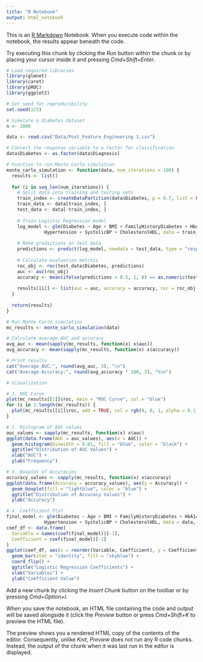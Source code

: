 ```yaml
---
title: "R Notebook"
output: html_notebook
---
```


This is an [R Markdown](http://rmarkdown.rstudio.com) Notebook. When you execute code within the notebook, the results appear beneath the code. 

Try executing this chunk by clicking the *Run* button within the chunk or by placing your cursor inside it and pressing *Cmd+Shift+Enter*. 

```r
# Load required libraries
library(glmnet)
library(caret)
library(pROC)
library(ggplot2)

# Set seed for reproducibility
set.seed(123)

# Simulate a diabetes dataset
n <- 1000

data <- read.csv("Data/Post_Feature_Engineering 1.csv")

# Convert the response variable to a factor for classification
data$Diabetes <- as.factor(data$Diagnosis)

# Function to run Monte Carlo simulation
monte_carlo_simulation <- function(data, num_iterations = 100) {
  results <- list()
  
  for (i in seq_len(num_iterations)) {
    # Split data into training and testing sets
    train_index <- createDataPartition(data$Diabetes, p = 0.7, list = FALSE)
    train_data <- data[train_index, ]
    test_data <- data[-train_index, ]
    
    # Train Logistic Regression model
    log_model <- glm(Diabetes ~ Age + BMI + FamilyHistoryDiabetes + HbA1c + 
              Hypertension + SystolicBP + CholesterolHDL, data = train_data, family = "binomial")
    
    # Make predictions on test data
    predictions <- predict(log_model, newdata = test_data, type = "response")
    
    # Calculate evaluation metrics
    roc_obj <- roc(test_data$Diabetes, predictions)
    auc <- auc(roc_obj)
    accuracy <- mean(ifelse(predictions > 0.5, 1, 0) == as.numeric(test_data$Diabetes) - 1)
    
    results[[i]] <- list(auc = auc, accuracy = accuracy, roc = roc_obj)
  }
  
  return(results)
}

# Run Monte Carlo simulation
mc_results <- monte_carlo_simulation(data)

# Calculate average AUC and accuracy
avg_auc <- mean(sapply(mc_results, function(x) x$auc))
avg_accuracy <- mean(sapply(mc_results, function(x) x$accuracy))

# Print results
cat("Average AUC:", round(avg_auc, 3), "\n")
cat("Average Accuracy:", round(avg_accuracy * 100, 2), "%\n")

# Visualization

# 1. ROC Curve
plot(mc_results[[1]]$roc, main = "ROC Curve", col = "blue")
for (i in 2:length(mc_results)) {
  plot(mc_results[[i]]$roc, add = TRUE, col = rgb(0, 0, 1, alpha = 0.1))
}

# 2. Histogram of AUC values
auc_values <- sapply(mc_results, function(x) x$auc)
ggplot(data.frame(AUC = auc_values), aes(x = AUC)) +
  geom_histogram(binwidth = 0.01, fill = "blue", color = "black") +
  ggtitle("Distribution of AUC Values") +
  xlab("AUC") +
  ylab("Frequency")

# 3. Boxplot of Accuracies
accuracy_values <- sapply(mc_results, function(x) x$accuracy)
ggplot(data.frame(Accuracy = accuracy_values), aes(y = Accuracy)) +
  geom_boxplot(fill = "lightblue", color = "blue") +
  ggtitle("Distribution of Accuracy Values") +
  ylab("Accuracy")

# 4. Coefficient Plot
final_model <- glm(Diabetes ~ Age + BMI + FamilyHistoryDiabetes + HbA1c + 
              Hypertension + SystolicBP + CholesterolHDL, data = data, family = "binomial")
coef_df <- data.frame(
  Variable = names(coef(final_model))[-1],
  Coefficient = coef(final_model)[-1]
)
ggplot(coef_df, aes(x = reorder(Variable, Coefficient), y = Coefficient)) +
  geom_bar(stat = "identity", fill = "skyblue") +
  coord_flip() +
  ggtitle("Logistic Regression Coefficients") +
  xlab("Variables") +
  ylab("Coefficient Value")

```

Add a new chunk by clicking the *Insert Chunk* button on the toolbar or by pressing *Cmd+Option+I*.

When you save the notebook, an HTML file containing the code and output will be saved alongside it (click the *Preview* button or press *Cmd+Shift+K* to preview the HTML file). 

The preview shows you a rendered HTML copy of the contents of the editor. Consequently, unlike *Knit*, *Preview* does not run any R code chunks. Instead, the output of the chunk when it was last run in the editor is displayed.

